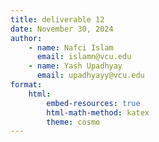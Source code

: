 ```yaml
---
title: deliverable 12
date: November 30, 2024
author:
    - name: Nafci Islam
      email: islamn@vcu.edu
    - name: Yash Upadhyay
      email: upadhyayy@vcu.edu
format:
    html:
        embed-resources: true
        html-math-method: katex
        theme: cosmo
---
```


